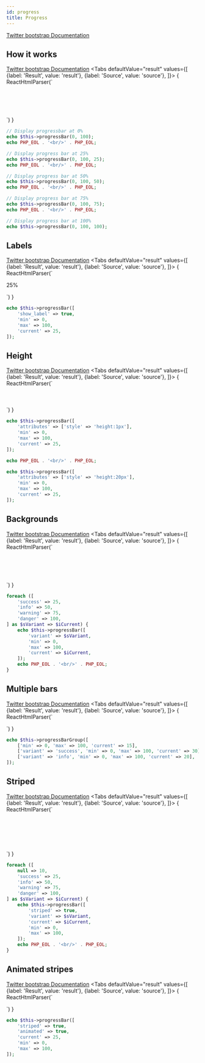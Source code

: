 ```yaml
---
id: progress
title: Progress
---
```



[Twitter bootstrap Documentation](https://getbootstrap.com/docs/4.5/components/progress/)
## How it works
[Twitter bootstrap Documentation](https://getbootstrap.com/docs/4.5/components/progress/#example)
<Tabs
    defaultValue="result"
    values={[
      {label: 'Result', value: 'result'},
      {label: 'Source', value: 'source'},
    ]}>
<TabItem value="result">{ ReactHtmlParser(`<div class="progress">
    <div aria-valuemax="100" aria-valuemin="0" aria-valuenow="0" class="progress-bar" role="progressbar"></div>
</div>
<br/>
<div class="progress">
    <div aria-valuemax="100" aria-valuemin="0" aria-valuenow="25" class="progress-bar" role="progressbar" style="width&#x3A;&#x20;25&#x25;&#x3B;"></div>
</div>
<br/>
<div class="progress">
    <div aria-valuemax="100" aria-valuemin="0" aria-valuenow="50" class="progress-bar" role="progressbar" style="width&#x3A;&#x20;50&#x25;&#x3B;"></div>
</div>
<br/>
<div class="progress">
    <div aria-valuemax="100" aria-valuemin="0" aria-valuenow="75" class="progress-bar" role="progressbar" style="width&#x3A;&#x20;75&#x25;&#x3B;"></div>
</div>
<br/>
<div class="progress">
    <div aria-valuemax="100" aria-valuemin="0" aria-valuenow="100" class="progress-bar" role="progressbar" style="width&#x3A;&#x20;100&#x25;&#x3B;"></div>
</div>`) }</TabItem>
<TabItem value="source">

```php
// Display progressbar at 0%
echo $this->progressBar(0, 100);
echo PHP_EOL . '<br/>' . PHP_EOL;

// Display progress bar at 25%
echo $this->progressBar(0, 100, 25);
echo PHP_EOL . '<br/>' . PHP_EOL;

// Display progress bar at 50%
echo $this->progressBar(0, 100, 50);
echo PHP_EOL . '<br/>' . PHP_EOL;

// Display progress bar at 75%
echo $this->progressBar(0, 100, 75);
echo PHP_EOL . '<br/>' . PHP_EOL;

// Display progress bar at 100%
echo $this->progressBar(0, 100, 100);
```

</TabItem>
</Tabs>

## Labels
[Twitter bootstrap Documentation](https://getbootstrap.com/docs/4.5/components/progress/#labels)
<Tabs
    defaultValue="result"
    values={[
      {label: 'Result', value: 'result'},
      {label: 'Source', value: 'source'},
    ]}>
<TabItem value="result">{ ReactHtmlParser(`<div class="progress">
    <div aria-valuemax="100" aria-valuemin="0" aria-valuenow="25" class="progress-bar" role="progressbar" style="width&#x3A;&#x20;25&#x25;&#x3B;">
        25%
    </div>
</div>`) }</TabItem>
<TabItem value="source">

```php
echo $this->progressBar([
    'show_label' => true,
    'min' => 0,
    'max' => 100,
    'current' => 25,
]);
```

</TabItem>
</Tabs>

## Height
[Twitter bootstrap Documentation](https://getbootstrap.com/docs/4.5/components/progress/#height)
<Tabs
    defaultValue="result"
    values={[
      {label: 'Result', value: 'result'},
      {label: 'Source', value: 'source'},
    ]}>
<TabItem value="result">{ ReactHtmlParser(`<div class="progress" style="height&#x3A;&#x20;1px&#x3B;">
    <div aria-valuemax="100" aria-valuemin="0" aria-valuenow="25" class="progress-bar" role="progressbar" style="width&#x3A;&#x20;25&#x25;&#x3B;"></div>
</div>
<br/>
<div class="progress" style="height&#x3A;&#x20;20px&#x3B;">
    <div aria-valuemax="100" aria-valuemin="0" aria-valuenow="25" class="progress-bar" role="progressbar" style="width&#x3A;&#x20;25&#x25;&#x3B;"></div>
</div>`) }</TabItem>
<TabItem value="source">

```php
echo $this->progressBar([
    'attributes' => ['style' => 'height:1px'],
    'min' => 0,
    'max' => 100,
    'current' => 25,
]);

echo PHP_EOL . '<br/>' . PHP_EOL;

echo $this->progressBar([
    'attributes' => ['style' => 'height:20px'],
    'min' => 0,
    'max' => 100,
    'current' => 25,
]);
```

</TabItem>
</Tabs>

## Backgrounds
[Twitter bootstrap Documentation](https://getbootstrap.com/docs/4.5/components/progress/#backgrounds)
<Tabs
    defaultValue="result"
    values={[
      {label: 'Result', value: 'result'},
      {label: 'Source', value: 'source'},
    ]}>
<TabItem value="result">{ ReactHtmlParser(`<div class="progress">
    <div aria-valuemax="100" aria-valuemin="0" aria-valuenow="25" class="bg-success&#x20;progress-bar" role="progressbar" style="width&#x3A;&#x20;25&#x25;&#x3B;"></div>
</div>
<br/>
<div class="progress">
    <div aria-valuemax="100" aria-valuemin="0" aria-valuenow="50" class="bg-info&#x20;progress-bar" role="progressbar" style="width&#x3A;&#x20;50&#x25;&#x3B;"></div>
</div>
<br/>
<div class="progress">
    <div aria-valuemax="100" aria-valuemin="0" aria-valuenow="75" class="bg-warning&#x20;progress-bar" role="progressbar" style="width&#x3A;&#x20;75&#x25;&#x3B;"></div>
</div>
<br/>
<div class="progress">
    <div aria-valuemax="100" aria-valuemin="0" aria-valuenow="100" class="bg-danger&#x20;progress-bar" role="progressbar" style="width&#x3A;&#x20;100&#x25;&#x3B;"></div>
</div>
<br/>
`) }</TabItem>
<TabItem value="source">

```php
foreach ([
    'success' => 25,
    'info' => 50,
    'warning' => 75,
    'danger' => 100,
] as $sVariant => $iCurrent) {
    echo $this->progressBar([
        'variant' => $sVariant,
        'min' => 0,
        'max' => 100,
        'current' => $iCurrent,
    ]);
    echo PHP_EOL . '<br/>' . PHP_EOL;
}
```

</TabItem>
</Tabs>

## Multiple bars
[Twitter bootstrap Documentation](https://getbootstrap.com/docs/4.5/components/progress/#multiple-bars)
<Tabs
    defaultValue="result"
    values={[
      {label: 'Result', value: 'result'},
      {label: 'Source', value: 'source'},
    ]}>
<TabItem value="result">{ ReactHtmlParser(`<div class="progress">
    <div aria-valuemax="100" aria-valuemin="0" aria-valuenow="15" class="progress-bar" role="progressbar" style="width&#x3A;&#x20;15&#x25;&#x3B;"></div>
    <div aria-valuemax="100" aria-valuemin="0" aria-valuenow="30" class="bg-success&#x20;progress-bar" role="progressbar" style="width&#x3A;&#x20;30&#x25;&#x3B;"></div>
    <div aria-valuemax="100" aria-valuemin="0" aria-valuenow="20" class="bg-info&#x20;progress-bar" role="progressbar" style="width&#x3A;&#x20;20&#x25;&#x3B;"></div>
</div>`) }</TabItem>
<TabItem value="source">

```php
echo $this->progressBarGroup([
    ['min' => 0, 'max' => 100, 'current' => 15],
    ['variant' => 'success', 'min' => 0, 'max' => 100, 'current' => 30],
    ['variant' => 'info', 'min' => 0, 'max' => 100, 'current' => 20],
]);
```

</TabItem>
</Tabs>

## Striped
[Twitter bootstrap Documentation](https://getbootstrap.com/docs/4.5/components/progress/#striped)
<Tabs
    defaultValue="result"
    values={[
      {label: 'Result', value: 'result'},
      {label: 'Source', value: 'source'},
    ]}>
<TabItem value="result">{ ReactHtmlParser(`<div class="progress">
    <div aria-valuemax="100" aria-valuemin="0" aria-valuenow="10" class="progress-bar&#x20;progress-bar-striped" role="progressbar" style="width&#x3A;&#x20;10&#x25;&#x3B;"></div>
</div>
<br/>
<div class="progress">
    <div aria-valuemax="100" aria-valuemin="0" aria-valuenow="25" class="bg-success&#x20;progress-bar&#x20;progress-bar-striped" role="progressbar" style="width&#x3A;&#x20;25&#x25;&#x3B;"></div>
</div>
<br/>
<div class="progress">
    <div aria-valuemax="100" aria-valuemin="0" aria-valuenow="50" class="bg-info&#x20;progress-bar&#x20;progress-bar-striped" role="progressbar" style="width&#x3A;&#x20;50&#x25;&#x3B;"></div>
</div>
<br/>
<div class="progress">
    <div aria-valuemax="100" aria-valuemin="0" aria-valuenow="75" class="bg-warning&#x20;progress-bar&#x20;progress-bar-striped" role="progressbar" style="width&#x3A;&#x20;75&#x25;&#x3B;"></div>
</div>
<br/>
<div class="progress">
    <div aria-valuemax="100" aria-valuemin="0" aria-valuenow="100" class="bg-danger&#x20;progress-bar&#x20;progress-bar-striped" role="progressbar" style="width&#x3A;&#x20;100&#x25;&#x3B;"></div>
</div>
<br/>
`) }</TabItem>
<TabItem value="source">

```php
foreach ([
    null => 10,
    'success' => 25,
    'info' => 50,
    'warning' => 75,
    'danger' => 100,
] as $sVariant => $iCurrent) {
    echo $this->progressBar([
        'striped' => true,
        'variant' => $sVariant,
        'current' => $iCurrent,
        'min' => 0,
        'max' => 100,
    ]);
    echo PHP_EOL . '<br/>' . PHP_EOL;
}
```

</TabItem>
</Tabs>

## Animated stripes
[Twitter bootstrap Documentation](https://getbootstrap.com/docs/4.5/components/progress/#animated-stripes)
<Tabs
    defaultValue="result"
    values={[
      {label: 'Result', value: 'result'},
      {label: 'Source', value: 'source'},
    ]}>
<TabItem value="result">{ ReactHtmlParser(`<div class="progress">
    <div aria-valuemax="100" aria-valuemin="0" aria-valuenow="25" class="progress-bar&#x20;progress-bar-animated&#x20;progress-bar-striped" role="progressbar" style="width&#x3A;&#x20;25&#x25;&#x3B;"></div>
</div>`) }</TabItem>
<TabItem value="source">

```php
echo $this->progressBar([
    'striped' => true,
    'animated' => true,
    'current' => 25,
    'min' => 0,
    'max' => 100,
]);
```

</TabItem>
</Tabs>

